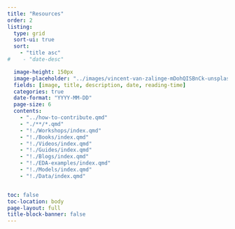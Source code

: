 ```yaml
---
title: "Resources"
order: 2
listing:
  type: grid
  sort-ui: true
  sort:
    - "title asc"
#    - "date-desc"

  image-height: 150px
  image-placeholder: "../images/vincent-van-zalinge-mDohQISBnCk-unsplash.jpg"
  fields: [image, title, description, date, reading-time]
  categories: true
  date-format: "YYYY-MM-DD"
  page-size: 6
  contents:
    - "../how-to-contribute.qmd"
    - "./**/*.qmd"
    - "!./Workshops/index.qmd"
    - "!./Books/index.qmd"
    - "!./Videos/index.qmd"
    - "!./Guides/index.qmd"
    - "!./Blogs/index.qmd"
    - "!./EDA-examples/index.qmd"
    - "!./Models/index.qmd"
    - "!./Data/index.qmd"


toc: false
toc-location: body
page-layout: full
title-block-banner: false
---
```

